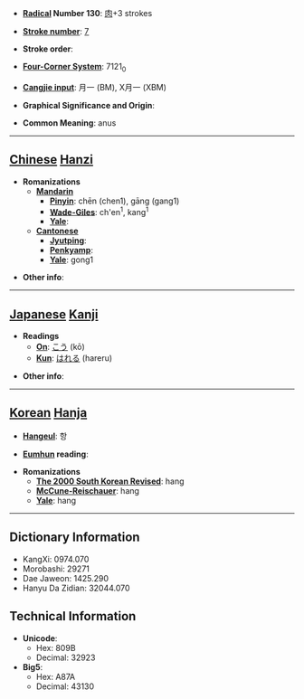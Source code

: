 * '''[[Wiktionary:Chinese radical index| Radical]] Number 130''': [[Wiktionary:Chinese radical index 肉|肉]]+3 strokes

* '''[[Wiktionary:Chinese total strokes index|Stroke number]]''': [[Wiktionary:Chinese total strokes index 7|7]]

* '''Stroke order''': 

* '''[[Wiktionary:Chinese four corner index|Four-Corner System]]''': 7121<sub>0</sub>

* '''[[Wiktionary:Chinese Cangjie index|Cangjie input]]''': 月一 (BM), X月一 (XBM)

* '''Graphical Significance and Origin''': 

* '''Common Meaning''': anus

----

== [[Chinese]] [[Hanzi]] ==

* '''Romanizations'''
** '''[[Mandarin]]'''
*** '''[[Pinyin]]''': chēn (chen1), gāng (gang1)
*** '''[[Wade-Giles]]''': ch'en<sup>1</sup>, kang<sup>1</sup>
*** '''[[Yale]]''': 
** '''[[Cantonese]]'''
*** '''[[Jyutping]]''':
*** '''[[Penkyamp]]''': 
*** '''[[Yale]]''': gong1

* '''Other info''': 

----

== [[Japanese]] [[Kanji]] ==

* '''Readings'''
** '''[[On]]''': [[こう]] (kō)
** '''[[Kun]]''': [[はれる]] (hareru)

* '''Other info''':  

----

== [[Korean]] [[Hanja]] ==

* '''[[Hangeul]]''': 항

* '''[[Eumhun]] reading''': 

* '''Romanizations'''
** '''[[The 2000 South Korean Revised Romanization|The 2000 South Korean Revised]]''': hang
** '''[[McCune-Reischauer]]''': hang
** '''[[Yale]]''': hang

----

== Dictionary Information ==

* KangXi: 0974.070
* Morobashi: 29271
* Dae Jaweon: 1425.290
* Hanyu Da Zidian: 32044.070

== Technical Information ==

* '''Unicode''':
** Hex: 809B
** Decimal: 32923
* '''Big5''':
** Hex: A87A
** Decimal: 43130